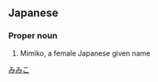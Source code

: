 ==Japanese==
{{ja-kanjitab|実|実|子}}

===Proper noun===
{{ja-pos|proper|みみこ}}
# Mimiko, a female Japanese given name

[[Category:Japanese female given names|みみこ]]